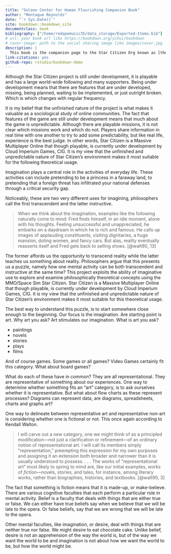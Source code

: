 ```yaml
---
title: "Solano Center for Human Flourishing Companion Book"
author: "Montaque Reynolds"
date: "`r Sys.Date()`"
site: bookdown::bookdown_site
documentclass: book
bibliography: ["/home/redapemusic35/data_storage/Exported-Items.bib"]
# url: your book url like https://bookdown.org/yihui/bookdown
# cover-image: path to the social sharing image like images/cover.jpg
description: |
  This book is the companion page to the Star Citizen Org known as [the Solano Center for Human Flourishing, or SCHF](https://robertsspaceindustries.com/orgs/SCHF). Star Citizen is a MMO (Mass Multiplayer Online)/Space Simulator that is currently under development by CIG (Cloud Imperium Games). Orgs are community spaces that allow players in the game to gather around shared interests and vision for the game.
link-citations: yes
github-repo: rstudio/bookdown-demo
---
```


Although the Star Citizen project is still under development, it is playable and has a large world-wide following and many supporters. Being under development means that there are features that are under developed, missing, being planned, waiting to be implemented, or just outright broken. Which is which changes with regular frequency.

It is my belief that the unfinished nature of the project is what makes it valuable as a sociological study of online communities. The fact that features of the game are still under development means that much about the game is unpredictable. Although there are playable missions, it is not clear which missions work and which do not. Players share information in real time with one another to try to add some predictability, but like real life, experience is the best judge. In other words, Star Citizen is a Massive Multiplayer Online that though playable, is currently under development by Cloud Imperium Games, CIG. It is my view that the unfinished and unpredictable nature of Star Citizen's environment makes it most suitable for the following theoretical usage.

Imagination plays a central role in the activities of everyday life. These activities can include pretending to be a princess in a faraway land, to pretending that a foreign threat has infiltrated your national defenses through a critical security gap.

Noticeably, these are two very different uses for imagining, philosophers call the first transcendent and the latter instructive.

> When we think about the imagination, examples like the following naturally come to mind: Fred finds himself, in an idle moment, alone with his thoughts. Feeling unsuccessful and unappreciated, he embarks on a daydream in which he is rich and famous. He calls up images of applauding constituents, visiting dignitaries, a huge mansion, doting women, and fancy cars. But alas, reality eventually reasserts itself and Fred gets back to selling shoes. [@walt90, 13]

The former affords us the opportunity to transcend reality while the latter teaches us something about reality. Philosophers argue that this presents us a puzzle, namely how one mental activity can be both transcendent and instructive at the same time? This project exploits the ability of imaginative use to explore and examine philosophically theoretical concepts using the MMO/Space Sim Star Citizen. Star Citizen is a Massive Multiplayer Online that though playable, is currently under development by Cloud Imperium Games, CIG. It is my view that the unfinished and unpredictable nature of Star Citizen's environment makes it most suitable for this theoretical usage.

The best way to understand this puzzle, is to start somewhere close enough to the beginning. Our focus is the imagination. Are starting point is art. Why art you ask? Art stimulates our imagination. What is art you ask?

* paintings
* novels
* stories
* plays
* films

And of course games. Some games or all games? Video Games certainly fit this category. What about board games?

What do each of these have in common? They are all representational. They are representative of something about our experiences. One way to determine whether something fits an "art" category, is to ask ourselves whether it is representative. But what about flow charts as these represent processes? Diagrams can represent data, are diagrams, spreadsheets, charts and graphs art?

One way to delineate between representative art and representative non-art is considering whether one is fictional or not. This once again according to Kendall Walton.

> I will carve out a new category, one we might think of as a principled modification---not just a clarification or refinement---of an ordinary notion of representational art. I will call its members simply "representation," preempting this expression for my own purposes and assigning it an extension both broader and narrower than it is usually understood to possess. . . . The works of "representational art" most likely to spring to mind are, like our initial examples, works of *fiction*---novels, stories, and tales, for instance, among literary works, rather than biographies, histories, and textbooks. [@walt90, 3]

The fact that something is fiction means that it is made-up, or make-believe. There are various cognitive faculties that each perform a particular role in mental activity. Belief is a faculty that deals with things that are either true or false. We can either have true beliefs say when we believe that we will be late to the opera. Or false beliefs, say that we are wrong that we will be late to the opera.

Other mental faculties, like imagination, or desire, deal with things that are neither true nor false. We might desire to eat chocolate cake. Unlike belief, desire is not an apprehension of the way the world is, but of the way we want the world to be and imagination is not about how we want the world to be, but how the world might be.

